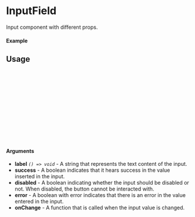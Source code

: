  
<Meta of={Input} title="Input" />

# InputField

Input component with different props.

#### Example

<Canvas of={Input.Primary} />

## Usage

```ts
import {Input} from "d4-ui";

const Example = () => {
  return (
      <Button
        label={"Name"}
        placeholder={"Enter your name"} 
        onChange={()=> console.log("Changed")}
      />
  );
};

export default Example;
```

#### Arguments

- **label** _`() => void`_ - A string that represents the text content of the input.
- **success** - A boolean indicates that it hears success in the value inserted in the input.
- **disabled** - A boolean indicating whether the input should be disabled or not. When disabled, the button cannot be interacted with.
- **error** - A boolean with error indicates that there is an error in the value entered in the input.
- **onChange** - A function that is called when the input value is changed.